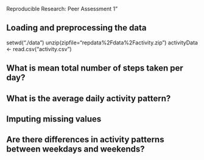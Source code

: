 Reproducible Research: Peer Assessment 1"

## Loading and preprocessing the data
setwd("./data")
unzip(zipfile="repdata%2Fdata%2Factivity.zip")
activityData <- read.csv("activity.csv")

## What is mean total number of steps taken per day?



## What is the average daily activity pattern?



## Imputing missing values



## Are there differences in activity patterns between weekdays and weekends?
